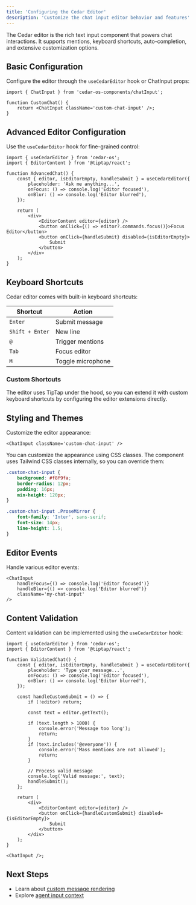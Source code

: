 ```yaml
---
title: 'Configuring the Cedar Editor'
description: 'Customize the chat input editor behavior and features'
---
```


The Cedar editor is the rich text input component that powers chat interactions. It supports mentions, keyboard shortcuts, auto-completion, and extensive customization options.

## Basic Configuration

Configure the editor through the `useCedarEditor` hook or ChatInput props:

```tsx
import { ChatInput } from 'cedar-os-components/chatInput';

function CustomChat() {
	return <ChatInput className='custom-chat-input' />;
}
```

## Advanced Editor Configuration

Use the `useCedarEditor` hook for fine-grained control:

```tsx
import { useCedarEditor } from 'cedar-os';
import { EditorContent } from '@tiptap/react';

function AdvancedChat() {
	const { editor, isEditorEmpty, handleSubmit } = useCedarEditor({
		placeholder: 'Ask me anything...',
		onFocus: () => console.log('Editor focused'),
		onBlur: () => console.log('Editor blurred'),
	});

	return (
		<div>
			<EditorContent editor={editor} />
			<button onClick={() => editor?.commands.focus()}>Focus Editor</button>
			<button onClick={handleSubmit} disabled={isEditorEmpty}>
				Submit
			</button>
		</div>
	);
}
```

## Keyboard Shortcuts

Cedar editor comes with built-in keyboard shortcuts:

| Shortcut        | Action            |
| --------------- | ----------------- |
| `Enter`         | Submit message    |
| `Shift + Enter` | New line          |
| `@`             | Trigger mentions  |
| `Tab`           | Focus editor      |
| `M`             | Toggle microphone |

### Custom Shortcuts

The editor uses TipTap under the hood, so you can extend it with custom keyboard shortcuts by configuring the editor extensions directly.

## Styling and Themes

Customize the editor appearance:

```tsx
<ChatInput className='custom-chat-input' />
```

You can customize the appearance using CSS classes. The component uses Tailwind CSS classes internally, so you can override them:

```css
.custom-chat-input {
	background: #f8f9fa;
	border-radius: 12px;
	padding: 16px;
	min-height: 120px;
}

.custom-chat-input .ProseMirror {
	font-family: 'Inter', sans-serif;
	font-size: 14px;
	line-height: 1.5;
}
```

## Editor Events

Handle various editor events:

```tsx
<ChatInput
	handleFocus={() => console.log('Editor focused')}
	handleBlur={() => console.log('Editor blurred')}
	className='my-chat-input'
/>
```

## Content Validation

Content validation can be implemented using the `useCedarEditor` hook:

```tsx
import { useCedarEditor } from 'cedar-os';
import { EditorContent } from '@tiptap/react';

function ValidatedChat() {
	const { editor, isEditorEmpty, handleSubmit } = useCedarEditor({
		placeholder: 'Type your message...',
		onFocus: () => console.log('Editor focused'),
		onBlur: () => console.log('Editor blurred'),
	});

	const handleCustomSubmit = () => {
		if (!editor) return;

		const text = editor.getText();

		if (text.length > 1000) {
			console.error('Message too long');
			return;
		}
		if (text.includes('@everyone')) {
			console.error('Mass mentions are not allowed');
			return;
		}

		// Process valid message
		console.log('Valid message:', text);
		handleSubmit();
	};

	return (
		<div>
			<EditorContent editor={editor} />
			<button onClick={handleCustomSubmit} disabled={isEditorEmpty}>
				Submit
			</button>
		</div>
	);
}

<ChatInput />;
```

## Next Steps

- Learn about [custom message rendering](/chat/custom-message-rendering)
- Explore [agent input context](/agent-input-context/agent-input-context)
